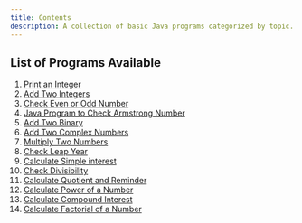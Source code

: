 ```yaml
---
title: Contents
description: A collection of basic Java programs categorized by topic.
---
```


## List of Programs Available

1. [Print an Integer](/programs/print-an-integer)
2. [Add Two Integers](/programs/add-two-integers)
3. [Check Even or Odd Number](/programs/check-even-or-odd)
4. [Java Program to Check Armstrong Number](/programs/java-program-to-check-armstrong-number)
5. [Add Two Binary](/programs/java-program-to-add-two-binary-numbers)
6. [Add Two Complex Numbers](/programs/java-program-to-add-two-complex-numbers)
7. [Multiply Two Numbers](/programs/multiply-two-numbers)
8. [Check Leap Year](/programs/java-program-to-check-Leap-year)
9. [Calculate Simple interest](/programs/calculate-simple-interest)
10. [Check Divisibility](/programs/java-program-to-check-divisbility)
11. [Calculate Quotient and Reminder](/programs/find-quotient-and-reminder)
12. [Calculate Power of a Number](/programs/calculate-power-of-a-number)
13. [Calculate Compound Interest](/programs/calculate-compound-interest)
14. [Calculate Factorial of a Number](/programs/factorial-in-java)
